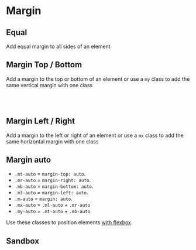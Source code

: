 
# Margin

## Equal

Add equal margin to all sides of an element

<Story id="css-utilities-legacy-margin--margin" />

## Margin Top / Bottom

Add a margin to the top or bottom of an element or use a `my` class to add the same vertical margin with one class

<Story id="css-utilities-legacy-margin--margin-top" />
<br />
<Story id="css-utilities-legacy-margin--margin-bottom" />
<br />
<Story id="css-utilities-legacy-margin--margin-y" />

## Margin Left / Right

Add a margin to the left or right of an element or use a `mx` class to add the same horizontal margin with one class

<div className="flex flex-gap-1">
    <Story id="css-utilities-legacy-margin--margin-left" />
    <Story id="css-utilities-legacy-margin--margin-right" />
    <Story id="css-utilities-legacy-margin--margin-x" />
</div>

## Margin auto

<ul>
    <li>
        <code>.mt-auto</code> = <code>margin-top: auto</code>.
    </li>
    <li>
        <code>.mr-auto</code> = <code>margin-right: auto</code>.
    </li>
    <li>
        <code>.mb-auto</code> = <code>margin-bottom: auto</code>.
    </li>
    <li>
        <code>.ml-auto</code> = <code>margin-left: auto</code>.
    </li>
    <li>
        <code>.m-auto</code> = <code>margin: auto</code>.
    </li>
    <li>
        <code>.mx-auto</code> = <code>.ml-auto</code> + <code>.mr-auto</code>
    </li>
    <li>
        <code>.my-auto</code> = <code>.mt-auto</code> + <code>.mb-auto</code>
    </li>
</ul>

Use these classes to position elements [with flexbox](?path=/docs/css-utilities-legacy-flexbox--page).

## Sandbox

<Canvas>
    <Story id="css-utilities-legacy-margin--sandbox" />
</Canvas>

<div class="hidden">
    <Primary />
</div>
